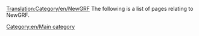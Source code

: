 [[Translation:Category/en/NewGRF]]
The following is a list of pages relating to NewGRF.
{{en/Navbox NewGRF}}

[[Category:en/Main category]]